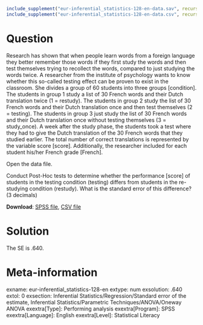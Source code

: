 ```{r, echo = FALSE, results = "hide"}
include_supplement("eur-inferential_statistics-128-en-data.sav", recursive = TRUE)
include_supplement("eur-inferential_statistics-128-en-data.csv", recursive = TRUE)
```

Question
========
Research has shown that when people learn words from a foreign language they better remember those words if they first study the words and then test themselves trying to recollect the words, compared to just studying the words twice. A researcher from the institute of psychology wants to know whether this so-called testing effect can be proven to exist in the classroom. She divides a group of 60 students into three groups [condition]. The students in group 1 study a list of 30 French words and their Dutch translation twice (1 = restudy). The students in group 2 study the list of 30 French words and their Dutch translation once and then test themselves (2 = testing). The students in group 3 just study the list of 30 French words and their Dutch translation once without testing themselves (3 = study_once). A week after the study phase, the students took a test where they had to give the Dutch translation of the 30 French words that they studied earlier. The total number of correct translations is represented by the variable score [score]. Additionally, the researcher included for each student his/her French grade [French].

Open the data file.

Conduct Post-Hoc tests to determine whether the performance [score] of students in the testing condition (testing) differs from students in the re-studying condition (restudy). What is the standard error of this difference? (3 decimals)

**Download**: [SPSS file](eur-inferential_statistics-128-en-data.sav), [CSV file](eur-inferential_statistics-128-en-data.csv)


Solution
========
The SE is .640.


Meta-information
================
exname: eur-inferential_statistics-128-en
extype: num
exsolution: .640
extol: 0
exsection: Inferential Statistics/Regression/Standard error of the estimate, Inferential Statistics/Parametric Techniques/ANOVA/Oneway ANOVA
exextra[Type]: Performing analysis
exextra[Program]: SPSS
exextra[Language]: English
exextra[Level]: Statistical Literacy